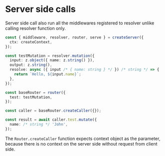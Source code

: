 # Server side calls

Server side call also run all the middlewares registered to resolver unlike calling resolver function only.

```ts title="server.ts"
const { middleware, resolver, router, serve } = createServer({
  ctx: createContext,
});

const testMutation = resolver.mutation({
  input: z.object({ name: z.string() }),
  output: z.string(),
  resolve: async ({ input /* { name: string } */ }) /* string */ => {
    return `Hello, ${input.name}`;
  },
});

const baseRouter = router({
  test: testMutation,
});

const caller = baseRouter.createCaller({});

const result = await caller.test.mutate({
  name: /* string */ 'John',
});
```

The `Router.createCaller` function expects context object as the parameter, because there is no context on the server side without request from client side.
